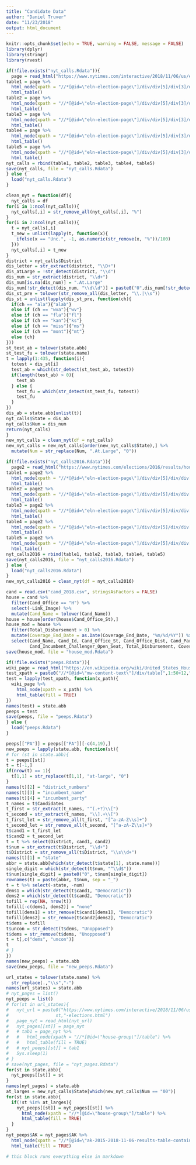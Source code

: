 ```yaml
---
title: "Candidate Data"
author: "Daniel Truver"
date: "11/23/2018"
output: html_document
---
```


```r
knitr::opts_chunk$set(echo = TRUE, warning = FALSE, message = FALSE)
library(dplyr)
library(stringr)
library(rvest)
```

```r
if(!file.exists("nyt_calls.Rdata")){
  page = read_html("https://www.nytimes.com/interactive/2018/11/06/us/elections/results-house-elections.html")
table1 = page %>%
  html_node(xpath = "//*[@id=\"eln-election-page\"]/div/div[5]/div[3]/div[2]/div[1]/table") %>%
  html_table()
table2 = page %>%
  html_node(xpath = "//*[@id=\"eln-election-page\"]/div/div[5]/div[3]/div[2]/div[2]/table") %>%
  html_table()
table3 = page %>% 
  html_node(xpath = "//*[@id=\"eln-election-page\"]/div/div[5]/div[3]/div[2]/div[3]/table") %>%
  html_table()
table4 = page %>%
  html_node(xpath = "//*[@id=\"eln-election-page\"]/div/div[5]/div[3]/div[2]/div[4]/table") %>%
  html_table()
table5 = page %>%
  html_node(xpath = "//*[@id=\"eln-election-page\"]/div/div[5]/div[3]/div[2]/div[5]/table") %>%
  html_table()
nyt_calls = rbind(table1, table2, table3, table4, table5)
save(nyt_calls, file = "nyt_calls.Rdata")
} else {
  load("nyt_calls.Rdata")
}
```


```r
clean_nyt = function(df){
  nyt_calls = df
for(i in 1:ncol(nyt_calls)){
  nyt_calls[,i] = str_remove_all(nyt_calls[,i], "%")
}
for(i in 2:ncol(nyt_calls)){
  t = nyt_calls[,i]
  t_new = unlist(lapply(t, function(x){
    ifelse(x == "Unc.", -1, as.numeric(str_remove(x, "%"))/100)
  }))
  nyt_calls[,i] = t_new
}
district = nyt_calls$District
dis_letter = str_extract(district, "\\D+")
dis_atLarge = !str_detect(district, "\\d")
dis_num = str_extract(district, "\\d+")
dis_num[is.na(dis_num)] = ".At.Large"
dis_num[!str_detect(dis_num, "\\d\\d")] = paste0("0",dis_num[!str_detect(dis_num, "\\d\\d")])
dis_st_pre = tolower(str_remove_all(dis_letter, "\\.|\\s"))
dis_st = unlist(lapply(dis_st_pre, function(ch){
  if(ch == "ala"){"alab"} 
  else if (ch == "wva"){"wv"}
  else if (ch == "fla"){"fl"}
  else if (ch == "kan"){"ks"}
  else if (ch == "miss"){"ms"}
  else if (ch == "mont"){"mt"}
  else {ch}
}))
st_test_ab = tolower(state.abb)
st_test_fu = tolower(state.name)
t = lapply(1:435, function(i){
  totest = dis_st[i]
  test_ab = which(str_detect(st_test_ab, totest))
  if(length(test_ab) > 0){
    test_ab
  } else {
    test_fu = which(str_detect(st_test_fu, totest))
    test_fu
  }
})
dis_ab = state.abb[unlist(t)]
nyt_calls$State = dis_ab
nyt_calls$Num = dis_num
return(nyt_calls)
}
new_nyt_calls = clean_nyt(df = nyt_calls)
new_nyt_calls = new_nyt_calls[order(new_nyt_calls$State),] %>%
  mutate(Num = str_replace(Num, ".At.Large", "0"))
```

```r
if(!file.exists("nyt_calls2016.Rdata")){
  page2 = read_html("https://www.nytimes.com/elections/2016/results/house")
table1 = page2 %>%
  html_node(xpath = "//*[@id=\"eln-election-page\"]/div/div[5]/div/div[2]/div[1]/table") %>%
  html_table()
table2 = page2 %>%
  html_node(xpath = "//*[@id=\"eln-election-page\"]/div/div[5]/div/div[2]/div[2]/table") %>%
  html_table()
table3 = page2 %>% 
  html_node(xpath = "//*[@id=\"eln-election-page\"]/div/div[5]/div/div[2]/div[3]/table") %>%
  html_table()
table4 = page2 %>%
  html_node(xpath = "//*[@id=\"eln-election-page\"]/div/div[5]/div/div[2]/div[4]/table") %>%
  html_table()
table5 = page2 %>%
  html_node(xpath = "//*[@id=\"eln-election-page\"]/div/div[5]/div/div[2]/div[5]/table") %>%
  html_table()
nyt_calls2016 = rbind(table1, table2, table3, table4, table5)
save(nyt_calls2016, file = "nyt_calls2016.Rdata")
} else {
  load("nyt_calls2016.Rdata")
}
new_nyt_calls2016 = clean_nyt(df = nyt_calls2016)
```

```r
cand = read.csv("cand_2018.csv", stringsAsFactors = FALSE)
house = cand %>%
  filter(Cand_Office == "H") %>%
  select(-Link_Image) %>%
  mutate(Cand_Name = tolower(Cand_Name)) 
house = house[order(house$Cand_Office_St),]
house_mod = house %>%
  filter(Total_Disbursement > 0) %>%
  mutate(Coverage_End_Date = as.Date(Coverage_End_Date, "%m/%d/%Y")) %>%
  select(Cand_Name, Cand_Id, Cand_Office_St, Cand_Office_Dist, Cand_Party_Affiliation,
         Cand_Incumbent_Challenger_Open_Seat, Total_Disbursement, Coverage_End_Date)
save(house_mod, file = "house_mod.Rdata")
```

```r
if(!file.exists("peeps.Rdata")){
wiki_page = read_html("https://en.wikipedia.org/wiki/United_States_House_of_Representatives_elections,_2018#Alabama")
test_xpath = paste0("//*[@id=\"mw-content-text\"]/div/table[",1:50+12,"]")
test = lapply(test_xpath, function(x_path){
  wiki_page %>%
    html_node(xpath = x_path) %>%
    html_table(fill = TRUE)
})
names(test) = state.abb
peeps = test
save(peeps, file = "peeps.Rdata")
} else {
  load("peeps.Rdata")
}
```

```r
peeps[["PA"]] = peeps[["PA"]][-c(4,19),]
new_peeps = lapply(state.abb, function(st){
# for (st in state.abb){
t = peeps[[st]]
t = t[-1,]
if(nrow(t) == 1){
  t[1,1] = str_replace(t[1,1], "at-large", "0")
}
names(t)[2] = "district_numbers"
names(t)[3] = "incumbent_name"
names(t)[4] = "incumbent_party"
t_names = t$Candidates
t_first = str_extract(t_names, "^(.+?)\\[")
t_second = str_extract(t_names, "\\].+\\[")
t_first_let = str_remove_all(t_first, "[^a-zA-Z\\s]+")
t_second_let = str_remove_all(t_second, "[^a-zA-Z\\s]+")
t$cand1 = t_first_let
t$cand2 = t_second_let
t = t %>% select(District, cand1, cand2)
t$num = str_extract(t$District, "\\d+")
t$District = str_remove_all(t$District, "\\s\\d+")
names(t)[1] = "state"
abbr = state.abb[which(str_detect(t$state[1], state.name))]
single_digit = which(str_detect(t$num, "^\\d$"))
t$num[single_digit] = paste0("0", t$num[single_digit])
rownames(t) = paste(abbr, t$num, sep = "_")
t = t %>% select(-state, -num)
dems1 = which(str_detect(t$cand1, "Democratic"))
dems2 = which(str_detect(t$cand2, "Democratic"))
tofill = rep(NA, nrow(t))
tofill[-c(dems1, dems2)] = "none"
tofill[dems1] = str_remove(t$cand1[dems1], "Democratic")
tofill[dems2] = str_remove(t$cand2[dems2], "Democratic")
t$dems = tofill
t$uncon = str_detect(t$dems, "Unopposed")
t$dems = str_remove(t$dems, "Unopposed")
t = t[,c("dems", "uncon")]
t
# }
})
names(new_peeps) = state.abb
save(new_peeps, file = "new_peeps.Rdata")
```

```r
url_states = tolower(state.name) %>%
  str_replace(.,"\\s","-")
names(url_states) = state.abb
# nyt_pages = list()
nyt_peeps = list()
# for(st in url_states){
#   nyt_url = paste0("https://www.nytimes.com/interactive/2018/11/06/us/elections/results-",
#                  st,"-elections.html")
#   page_nyt = read_html(nyt_url)
#   nyt_pages[[st]] = page_nyt
#   # tab1 = page_nyt %>%
#   #   html_node(xpath = "//*[@id=\"house-group\"]/table") %>%
#   #   html_table(fill = TRUE)
#   # nyt_peeps[[st]] = tab1
#   Sys.sleep(1)
# }
# save(nyt_pages, file = "nyt_pages.Rdata")
for(st in state.abb){
  nyt_peeps[[st]] = st
}
names(nyt_pages) = state.abb
at_larges = new_nyt_calls$State[which(new_nyt_calls$Num == "00")]
for(st in state.abb){
  if(!st %in% at_larges){
    nyt_peeps[[st]] = nyt_pages[[st]] %>% 
      html_node(xpath = "//*[@id=\"house-group\"]/table") %>% 
      html_table(fill = TRUE)
  }
}
nyt_peeps$AK = nyt_pages$AK %>% 
  html_node(xpath = "//*[@id=\"ak-2015-2018-11-06-results-table-container\"]/table") %>%
  html_table(fill = TRUE)
```

```r
# this block runs everything else in markdown
```